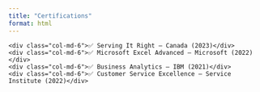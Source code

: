 ```yaml
---
title: "Certifications"
format: html
---
```


<div class="container mt-4">
  <div class="row">
    <div class="col-md-6">✅ Serving It Right – Canada (2023)</div>
    <div class="col-md-6">✅ Microsoft Excel Advanced – Microsoft (2022)</div>
    <div class="col-md-6">✅ Business Analytics – IBM (2021)</div>
    <div class="col-md-6">✅ Customer Service Excellence – Service Institute (2022)</div>
  </div>
</div>

